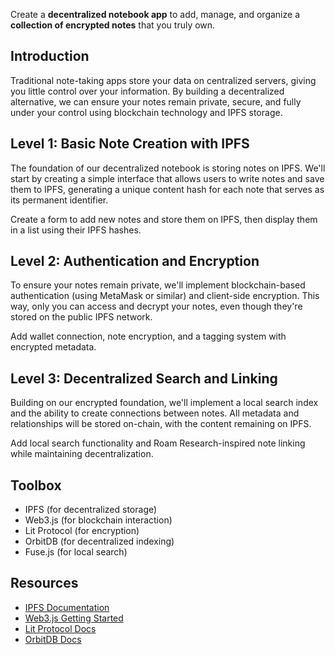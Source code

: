 Create a <strong className="text-brand-blue-medium">decentralized notebook app</strong> to add, manage, and organize a <strong className="text-brand-purple">collection of encrypted notes</strong> that you truly own.

## Introduction

Traditional note-taking apps store your data on centralized servers, giving you little control over your information. By building a decentralized alternative, we can ensure your notes remain private, secure, and fully under your control using blockchain technology and IPFS storage.

## Level 1: Basic Note Creation with IPFS

The foundation of our decentralized notebook is storing notes on IPFS. We'll start by creating a simple interface that allows users to write notes and save them to IPFS, generating a unique content hash for each note that serves as its permanent identifier.

Create a form to add new notes and store them on IPFS, then display them in a list using their IPFS hashes.

## Level 2: Authentication and Encryption

To ensure your notes remain private, we'll implement blockchain-based authentication (using MetaMask or similar) and client-side encryption. This way, only you can access and decrypt your notes, even though they're stored on the public IPFS network.

Add wallet connection, note encryption, and a tagging system with encrypted metadata.

## Level 3: Decentralized Search and Linking

Building on our encrypted foundation, we'll implement a local search index and the ability to create connections between notes. All metadata and relationships will be stored on-chain, with the content remaining on IPFS.

Add local search functionality and Roam Research-inspired note linking while maintaining decentralization.

## Toolbox
- IPFS (for decentralized storage)
- Web3.js (for blockchain interaction)
- Lit Protocol (for encryption)
- OrbitDB (for decentralized indexing)
- Fuse.js (for local search)

## Resources
- [IPFS Documentation](https://docs.ipfs.tech/)
- [Web3.js Getting Started](https://web3js.readthedocs.io/)
- [Lit Protocol Docs](https://developer.litprotocol.com/)
- [OrbitDB Docs](https://github.com/orbitdb/orbit-db)
